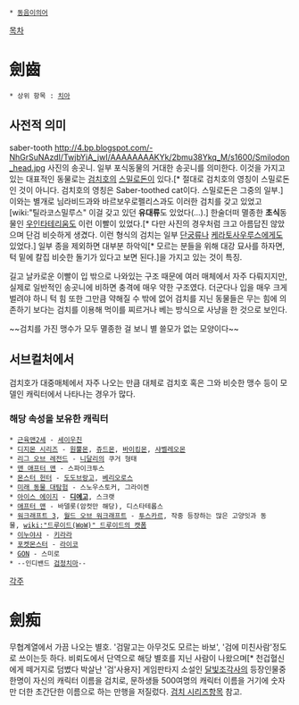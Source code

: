  * [[동음이의어]]

[[목차]]
= 劍齒 =
 * 상위 항목 : [[치아]]

== 사전적 의미 ==
saber-tooth
http://4.bp.blogspot.com/-NhGrSuNAzdI/TwjbYjA_jwI/AAAAAAAAKYk/2bmu38Ykq_M/s1600/Smilodon_head.jpg
사진의 송곳니.
일부 포식동물의 거대한 송곳니를 의미한다. 이것을 가지고 있는 대표적인 동물로는 [[검치호]]의 [[스밀로돈]]이 있다.[* 절대로 검치호의 영칭이 스밀로돈인 것이 아니다. 검치호의 영칭은 Saber-toothed cat이다. 스밀로돈은 그중의 일부.] 이와는 별개로 님라비드과와 바르보우로펠리스과도 이러한 검치를 갖고 있었고 [wiki:"틸라코스밀루스" 이걸 갖고 있던 '''유대류'''도 있었다(...).] 한술더떠 멸종한 '''초식'''동물인 [[우인타테리움]]도 이런 이빨이 있었다.[* 다만 사진의 경우처럼 크고 아름답진 않았으며 단검 비슷하게 생겼다. 이런 형식의 검치는 일부 [[단궁류]]나 [[케라토사우루스]]에게도 있었다.] 일부 종을 제외하면 대부분 하악익[* 모르는 분들을 위해 대강 묘사를 하자면, 턱 밑에 칼집 비슷한 돌기가 있다고 보면 된다.]을 가지고 있는 것이 특징.

길고 날카로운 이빨이 입 밖으로 나와있는 구조 때문에 여러 매체에서 자주 다뤄지지만, 실제로 일반적인 송곳니에 비하면 충격에 매우 약한 구조였다. 더군다나 입을 매우 크게 벌려야 하니 턱 힘 또한 그만큼 약해질 수 밖에 없어 검치를 지닌 동물들은 무는 힘에 의존하기 보다는 검치를 이용해 먹이를 찌르거나 베는 방식으로 사냥을 한 것으로 보인다.

~~검치를 가진 맹수가 모두 멸종한 걸 보니 별 쓸모가 없는 모양이다~~
== 서브컬처에서 ==

검치호가 대중매체에서 자주 나오는 만큼 대체로 검치호 혹은 그와 비슷한 맹수 등이 모델인 캐릭터에서 나타나는 경우가 많다.

=== 해당 속성을 보유한 캐릭터 ===

 * [[근육맨2세]] - [[세이우친]]
 * [[디지몬 시리즈]] - [[원뿔몬]], [[쥬드몬]], [[바이킹몬]], [[샤벨레오몬]]
 * [[리그 오브 레전드]] - [[니달리]]의 쿠거 형태
 * [[맨 애프터 맨]] - 스파이크투스
 * [[몬스터 헌터]] - [[도도브랑고]], [[베리오로스]]
 * [[미래 동물 대탐험]] - 스노우스토커, 그라이켄
 * [[아이스 에이지]] - '''[[디에고]]''', 스크랫
 * [[애프터 맨]] - 바델롯(암컷만 해당), 디스타테롭스
 * [[워크래프트 3]], [[월드 오브 워크래프트]] - [[투스카르]], 작중 등장하는 많은 고양잇과 동물, [[wiki:"드루이드(WoW)" 드루이드의 캣폼]]
 * [[이누야샤]] - [[키라라]]
 * [[포켓몬스터]] - [[라이코]]
 * [[GON]] - 스미로
 * --인디밴드 [[검정치마]]--
[[각주]]

= 劍痴 =
무협계열에서 가끔 나오는 별호. '검말고는 아무것도 모르는 바보', '검에 미친사람'정도로 쓰이는듯 하다.
비뢰도에서 단역으로 해당 별호를 지닌 사람이 나왔으며[* 천겁혈신에게 떼거지로 덤볐다 박살난 '검'사용자] 게임판타지 소설인 [[달빛조각사]]의 등장인물중 한명이 자신의 캐릭터 이름을 검치로, 문하생들 500여명의 캐릭터 이름을 거기에 숫자만 더한 초간단한 이름으로 하는 만행을 저질렀다. [[검치 시리즈]]항목 참고.
